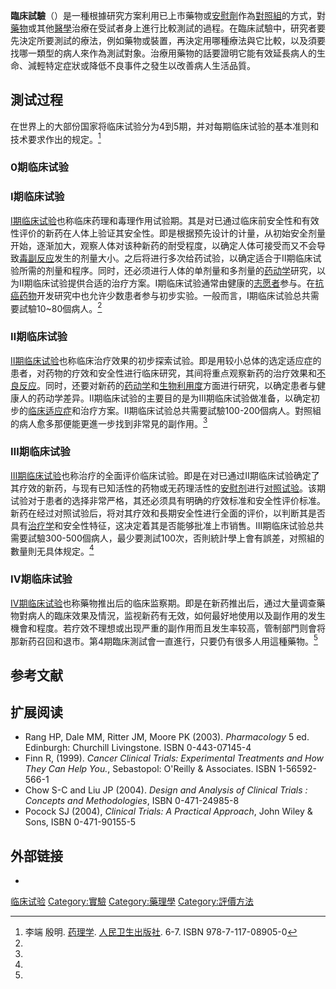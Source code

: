 {{Refimprove|time=2021-04-04T10:41:01+00:00}}
{{专家|医学}}
{{NoteTA
|1 = zh-hans:临床试验;  zh-hk:臨床測試; zh-tw:臨床試驗
}}
'''臨床試驗'''（{{lang-en|Clinical trial}}）是一種根據研究方案利用已上市藥物或[[安慰劑|安慰劑]]作為[[對照組|對照組]]的方式，對[[藥物|藥物]]或其他[[醫學|醫學]]治療在受試者身上進行比較測試的過程。在臨床試驗中，研究者要先決定所要測試的療法，例如藥物或裝置，再決定用哪種療法與它比較，以及須要找哪一類型的病人來作為測試對象。治療用藥物的話要證明它能有效延長病人的生命、減輕特定症狀或降低不良事件之發生以改善病人生活品質。

== 測试过程 ==
在世界上的大部份国家将临床试验分为4到5期，并对每期临床试验的基本准则和技术要求作出的规定。<ref name="PMPH">李端 殷明. [[药理学_(教材)|药理学]]. [[人民卫生出版社|人民卫生出版社]]. 6-7. ISBN 978-7-117-08905-0</ref>

{{Anchor|0}}
=== 0期临床试验 ===

{{Anchor|1}}
=== Ⅰ期临床试验 ===
[[Ⅰ期临床试验|Ⅰ期临床试验]]也称临床药理和毒理作用试验期。其是对已通过临床前安全性和有效性评价的新药在人体上验证其安全性。即是根据预先设计的计量，从初始安全剂量开始，逐渐加大，观察人体对该种新药的耐受程度，以确定人体可接受而又不会导致[[毒副反应|毒副反应]]发生的剂量大小。之后将进行多次给药试验，以确定适合于Ⅱ期临床试验所需的剂量和程序。同时，还必须进行人体的单剂量和多剂量的[[药动学|药动学]]研究，以为Ⅱ期临床试验提供合适的治疗方案。Ⅰ期临床试验通常由健康的[[志愿者|志愿者]]参与。在[[抗癌药物|抗癌药物]]开发研究中也允许少数患者参与初步实验。一般而言，Ⅰ期临床试验总共需要試驗10~80個病人。<ref name=PMPH />

{{Anchor|2}}
=== Ⅱ期临床试验 ===
[[Ⅱ期临床试验|Ⅱ期临床试验]]也称临床治疗效果的初步探索试验。即是用较小总体的选定适应症的患者，对药物的疗效和安全性进行临床研究，其间将重点观察新药的治疗效果和[[藥物不良反應|不良反应]]。同时，还要对新药的[[药动学|药动学]]和[[生物利用度|生物利用度]]方面进行研究，以确定患者与健康人的药动学差异。Ⅱ期临床试验的主要目的是为Ⅲ期临床试验做准备，以确定初步的[[临床适应症|临床适应症]]和治疗方案。Ⅱ期临床试验总共需要試驗100-200個病人。對照組的病人愈多那便能更進一步找到非常見的副作用。<ref name=PMPH />

{{Anchor|3}}
=== Ⅲ期临床试验 ===
[[Ⅲ期临床试验|Ⅲ期临床试验]]也称治疗的全面评价临床试验。即是在对已通过Ⅱ期临床试验确定了其疗效的新药，与现有已知活性的药物或无药理活性的[[安慰剂|安慰剂]]进行[[对照试验|对照试验]]。该期试验对于患者的选择非常严格，其还必须具有明确的疗效标准和安全性评价标准。新药在经过对照试验后，将对其疗效和長期安全性进行全面的评价，以判断其是否具有[[治疗学|治疗学]]和安全性特征，这决定着其是否能够批准上市销售。Ⅲ期临床试验总共需要試驗300-500個病人，最少要測試100次，否則統計學上會有誤差，对照組的數量則无具体规定。<ref name=PMPH />

{{Anchor|4}}
=== Ⅳ期临床试验 ===
[[Ⅳ期临床试验|Ⅳ期临床试验]]也称藥物推出后的临床监察期。即是在新药推出后，通过大量调查藥物對病人的臨床效果及情況，监视新药有无效，如何最好地使用以及副作用的发生機會和程度。若疗效不理想或出现严重的副作用而且发生率较高，管制部門则會将那新药召回和退市。第4期臨床測試會一直進行，只要仍有很多人用這種藥物。<ref name=PMPH />

== 参考文献 ==
{{reflist}}

== 扩展阅读 ==
{{refbegin}}
*Rang HP, Dale MM, Ritter JM, Moore PK (2003). ''Pharmacology'' 5 ed. Edinburgh: Churchill Livingstone. ISBN 0-443-07145-4
*Finn R, (1999). ''Cancer Clinical Trials: Experimental Treatments and How They Can Help You.'', Sebastopol: O'Reilly & Associates. ISBN 1-56592-566-1
*Chow S-C and Liu JP (2004). ''Design and Analysis of Clinical Trials : Concepts and Methodologies'', ISBN 0-471-24985-8
*Pocock SJ (2004), ''Clinical Trials: A Practical Approach'', John Wiley & Sons, ISBN 0-471-90155-5
{{refend}}

== 外部链接 ==
*{{dmoz|Business/Biotechnology_and_Pharmaceuticals/Pharmaceuticals/Products_Evaluation/Clinical_Trials/|Clinical_Trials}}

{{Medical research studies}}
[[Category:临床试验|]]
[[Category:實驗|Category:實驗]]
[[Category:藥理學|Category:藥理學]]
[[Category:評價方法|Category:評價方法]]